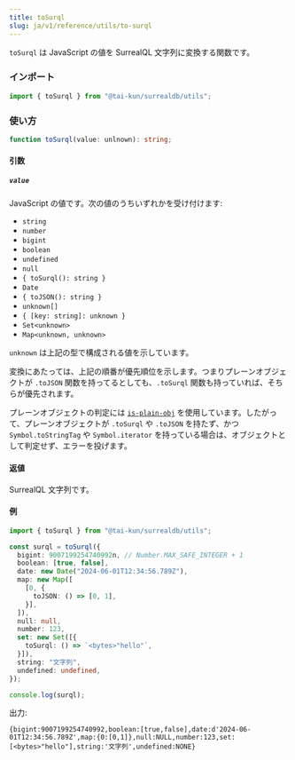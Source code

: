 ```yaml
---
title: toSurql
slug: ja/v1/reference/utils/to-surql
---
```


`toSurql` は JavaScript の値を SurrealQL 文字列に変換する関数です。

### インポート

```ts
import { toSurql } from "@tai-kun/surrealdb/utils";
```

### 使い方

```ts
function toSurql(value: unlnown): string;
```

#### 引数

##### `value`

JavaScript の値です。次の値のうちいずれかを受け付けます:

- `string`
- `number`
- `bigint`
- `boolean`
- `undefined`
- `null`
- `{ toSurql(): string }`
- `Date`
- `{ toJSON(): string }`
- `unknown[]`
- `{ [key: string]: unknown }`
- `Set<unknown>`
- `Map<unknown, unknown>`

`unknown` は上記の型で構成される値を示しています。

変換にあたっては、上記の順番が優先順位を示します。つまりプレーンオブジェクトが `.toJSON` 関数を持ってるとしても、`.toSurql` 関数も持っていれば、そちらが優先されます。

プレーンオブジェクトの判定には [`is-plain-obj`](https://github.com/sindresorhus/is-plain-obj) を使用しています。したがって、プレーンオブジェクトが `.toSurql` や `.toJSON` を持たず、かつ `Symbol.toStringTag` や `Symbol.iterator` を持っている場合は、オブジェクトとして判定せず、エラーを投げます。

#### 返値

SurrealQL 文字列です。

#### 例

```ts
import { toSurql } from "@tai-kun/surrealdb/utils";

const surql = toSurql({
  bigint: 9007199254740992n, // Number.MAX_SAFE_INTEGER + 1
  boolean: [true, false],
  date: new Date("2024-06-01T12:34:56.789Z"),
  map: new Map([
    [0, {
      toJSON: () => [0, 1],
    }],
  ]),
  null: null,
  number: 123,
  set: new Set([{
    toSurql: () => `<bytes>"hello"`,
  }]),
  string: "文字列",
  undefined: undefined,
});

console.log(surql);
```

出力:

```text
{bigint:9007199254740992,boolean:[true,false],date:d'2024-06-01T12:34:56.789Z',map:{0:[0,1]},null:NULL,number:123,set:[<bytes>"hello"],string:'文字列',undefined:NONE}
```
